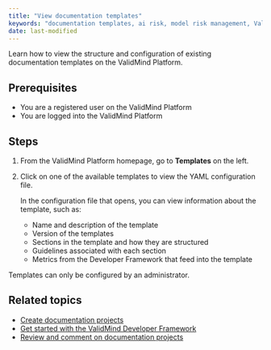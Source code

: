 ```yaml
---
title: "View documentation templates"
keywords: "documentation templates, ai risk, model risk management, ValidMind"
date: last-modified
---
```


Learn how to view the structure and configuration of existing documentation templates on the ValidMind Platform. 

## Prerequisites

* You are a registered user on the ValidMind Platform
* You are logged into the ValidMind Platform

## Steps

1. From the ValidMind Platform homepage, go to **Templates** on the left.

2. Click on one of the available templates to view the YAML configuration file. 

   In the configuration file that opens, you can view information about the template, such as: 

   - Name and description of the template
   - Version of the templates
   - Sections in the template and how they are structured
   - Guidelines associated with each section 
   - Metrics from the Developer Framework that feed into the template

::: {.column-margin}
::: {.callout-tip}
Templates can only be configured by an administrator. 
:::
:::

<!---
## Troubleshooting

[Include any common issues or errors that may arise during the task and how to resolve them.]
--->

## Related topics

* [Create documentation projects](create-documentation-project.qmd)
- [Get started with the ValidMind Developer Framework](get-started-developer-framework.qmd)
* [Review and comment on documentation projects](review-documentation-project.qmd)
